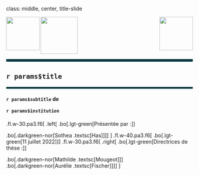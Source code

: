 class: middle, center, title-slide

<img src="img/sorbonne.png" align="left" height="90"> 
<img src="img/LPSM.jpg" align="middle" height="100"> 
<img src="img/UniversiteParisCite_logo.jpg" align="right" height="90">

<hr style="border:3.5px solid rgba(2, 70, 79, 0.874);">

## `r params$title`

<hr style="border:2px solid rgba(2, 70, 79, 0.874);">

#### `r params$subtitle` de <br><br>`r params$institution`
.fl.w-30.pa3.f6[
.left[
.bo[.lgt-green[Présentée par :]]

.bo[.darkgreen-nor[Sothea .textsc[Has]]]]
]
.fl.w-40.pa3.f6[
.bo[.lgt-green[11 juillet 2022]]
]
.fl.w-30.pa3.f6[
.right[
.bo[.lgt-green[Directrices de thèse :]]

.bo[.darkgreen-nor[Mathilde .textsc[Mougeot]]]<br>
.bo[.darkgreen-nor[Aurélie .textsc[Fischer]]]]
]
